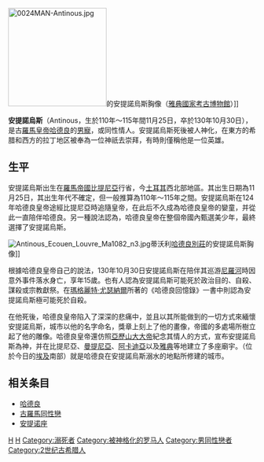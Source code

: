 [[File:0024MAN-Antinous.jpg|200px]]的安提諾烏斯胸像（[[雅典國家考古博物館|雅典國家考古博物館]]）]]

'''安提諾烏斯'''（Antinous，生於110年～115年間11月25日，卒於130年10月30日），是古[[羅馬皇帝|羅馬皇帝]][[哈德良|哈德良]]的[[男寵|男寵]]，或同性情人。安提諾烏斯死後被人神化，在東方的希腊和西方的拉丁地区被奉為一位神祇去崇拜，有時則僅稱他是一位英雄。

== 生平 ==
安提諾烏斯出生在[[羅馬帝國|羅馬帝國]][[比提尼亞|比提尼亞]]行省，今[[土耳其|土耳其]]西北部地區。其出生日期為11月25日，其出生年代不確定，但一般推算為110年～115年之間。安提諾烏斯在124年哈德良皇帝途經比提尼亞時追隨皇帝，在此后不久成為哈德良皇帝的孌童，并從此一直陪伴哈德良。另一種說法認為，哈德良皇帝在整個帝國內甄選美少年，最終選擇了安提諾烏斯。

[[File:Antinous_Ecouen_Louvre_Ma1082_n3.jpg|thumb]]蒂沃利[[哈德良別莊|哈德良別莊]]的安提諾烏斯胸像]]

根據哈德良皇帝自己的說法，130年10月30日安提諾烏斯在陪伴其巡游[[尼羅河|尼羅河]]時因意外事件落水身亡，享年15歲。也有人認為安提諾烏斯可能死於政治目的、自殺、謀殺或宗教獻祭。在[[瑪格麗特·尤瑟納爾|瑪格麗特·尤瑟納爾]]所著的《哈德良回憶錄》一書中則認為安提諾烏斯極可能死於自殺。

在他死後，哈德良皇帝陷入了深深的悲痛中，並且以其所能做到的一切方式來緬懷安提諾烏斯，城市以他的名字命名，獎章上刻上了他的畫像，帝國的多處場所樹立起了他的雕像。哈德良皇帝還仿照[[亞歷山大大帝|亞歷山大大帝]]紀念其情人的方式，宣布安提諾烏斯為神，并在比提尼亞、[[曼提尼亞|曼提尼亞]]、[[阿卡迪亞|阿卡迪亞]]以及[[雅典|雅典]]等地建立了多座廟宇。{{link-en|安提諾波利斯|Antinopolis}}（位於今日的[[埃及|埃及]]南部）就是哈德良在安提諾烏斯溺水的地點所修建的城市。

== 相关条目 ==
* [[哈德良|哈德良]]
* [[古羅馬同性戀|古羅馬同性戀]]
* [[安提诺座|安提诺座]]

{{Authority control}}
[[Category:110年出生|H]]
[[Category:130年逝世|H]]
[[Category:溺死者|Category:溺死者]]
[[Category:被神格化的罗马人|Category:被神格化的罗马人]]
[[Category:男同性戀者|Category:男同性戀者]]
[[Category:2世纪古希腊人|Category:2世纪古希腊人]]